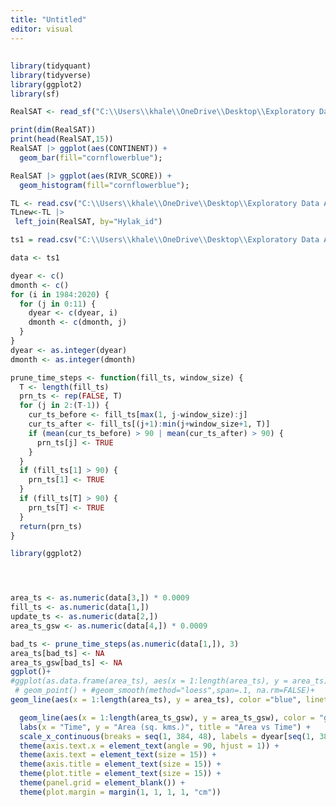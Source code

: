 ```yaml
---
title: "Untitled"
editor: visual
---
```

## 
```r
library(tidyquant)
library(tidyverse)
library(ggplot2)
library(sf)

RealSAT <- read_sf("C:\\Users\\khale\\OneDrive\\Desktop\\Exploratory Data Analysis and Visualization\\Final Project\\ReaLSAT-2-0\\ReaLSAT-2-0\\RealSAT.shp")
```

```r
print(dim(RealSAT))
print(head(RealSAT,15))
RealSAT |> ggplot(aes(CONTINENT)) +
  geom_bar(fill="cornflowerblue");

RealSAT |> ggplot(aes(RIVR_SCORE)) +
  geom_histogram(fill="cornflowerblue");

```
```r

TL <- read.csv("C:\\Users\\khale\\OneDrive\\Desktop\\Exploratory Data Analysis and Visualization\\Final Project\\TopLakes.csv")
TLnew<-TL |> 
 left_join(RealSAT, by="Hylak_id")

```

```r
ts1 = read.csv("C:\\Users\\khale\\OneDrive\\Desktop\\Exploratory Data Analysis and Visualization\\Final Project\\monthly_timeseries\\monthly_timeseries\\monthly_timeseries_-80_-50\\monthly_timeseries_-80_-50\\ID_800088.csv", stringsAsFactors=FALSE)

data <- ts1

dyear <- c()
dmonth <- c()
for (i in 1984:2020) {
  for (j in 0:11) {
    dyear <- c(dyear, i)
    dmonth <- c(dmonth, j)
  }
}
dyear <- as.integer(dyear)
dmonth <- as.integer(dmonth)

```

```r
prune_time_steps <- function(fill_ts, window_size) {
  T <- length(fill_ts)
  prn_ts <- rep(FALSE, T)
  for (j in 2:(T-1)) {
    cur_ts_before <- fill_ts[max(1, j-window_size):j]
    cur_ts_after <- fill_ts[(j+1):min(j+window_size+1, T)]
    if (mean(cur_ts_before) > 90 | mean(cur_ts_after) > 90) {
      prn_ts[j] <- TRUE
    }
  }
  if (fill_ts[1] > 90) {
    prn_ts[1] <- TRUE
  }
  if (fill_ts[T] > 90) {
    prn_ts[T] <- TRUE
  }
  return(prn_ts)
}
```


```r
library(ggplot2)




area_ts <- as.numeric(data[3,]) * 0.0009
fill_ts <- as.numeric(data[1,])
update_ts <- as.numeric(data[2,])
area_ts_gsw <- as.numeric(data[4,]) * 0.0009

bad_ts <- prune_time_steps(as.numeric(data[1,]), 3)
area_ts[bad_ts] <- NA
area_ts_gsw[bad_ts] <- NA
ggplot()+
#ggplot(as.data.frame(area_ts), aes(x = 1:length(area_ts), y = area_ts), color = "blue", size = 1) + geom_line()+
 # geom_point() + #geom_smooth(method="loess",span=.1, na.rm=FALSE)+
geom_line(aes(x = 1:length(area_ts), y = area_ts), color ="blue", linetype = "solid", size = 1) +

  geom_line(aes(x = 1:length(area_ts_gsw), y = area_ts_gsw), color = "green", linetype = "solid", size = 1) +
  labs(x = "Time", y = "Area (sq. kms.)", title = "Area vs Time") +
  scale_x_continuous(breaks = seq(1, 384, 48), labels = dyear[seq(1, 384, 48)], limits = c(1, 384)) +
  theme(axis.text.x = element_text(angle = 90, hjust = 1)) +
  theme(axis.text = element_text(size = 15)) +
  theme(axis.title = element_text(size = 15)) +
  theme(plot.title = element_text(size = 15)) +
  theme(panel.grid = element_blank()) +
  theme(plot.margin = margin(1, 1, 1, 1, "cm"))




```
